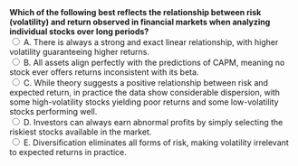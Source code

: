 ::: {.question-block}
<form onsubmit="event.preventDefault(); checkAnswer('module2_mcq_q46')" data-correct-answer="C">
<strong style="display: block;">
Which of the following best reflects the relationship between risk (volatility) and return observed in financial markets when analyzing individual stocks over long periods?
</strong>
<label><input type="radio" name="module2_mcq_q46" value="A"> A. There is always a strong and exact linear relationship, with higher volatility guaranteeing higher returns.</label><br>
<label><input type="radio" name="module2_mcq_q46" value="B"> B. All assets align perfectly with the predictions of CAPM, meaning no stock ever offers returns inconsistent with its beta.</label><br>
<label><input type="radio" name="module2_mcq_q46" value="C"> C. While theory suggests a positive relationship between risk and expected return, in practice the data show considerable dispersion, with some high-volatility stocks yielding poor returns and some low-volatility stocks performing well.</label><br>
<label><input type="radio" name="module2_mcq_q46" value="D"> D. Investors can always earn abnormal profits by simply selecting the riskiest stocks available in the market.</label><br>
<label><input type="radio" name="module2_mcq_q46" value="E"> E. Diversification eliminates all forms of risk, making volatility irrelevant to expected returns in practice.</label><br>
</form>
<div id="feedback-module2_mcq_q46" class="feedback" data-status="" style="display:none;">
✅ Correct: C. Finance theory (e.g., CAPM) predicts that higher systematic risk should be compensated with higher expected returns. However, when looking at historical data for individual stocks, the relationship is noisy and dispersed. Some risky stocks perform poorly, while others with lower volatility outperform, reflecting the limits of using past data as a predictor of expected returns.
</div>
:::
